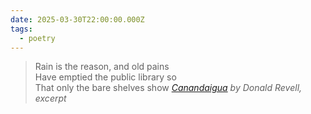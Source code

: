 ```yaml
---
date: 2025-03-30T22:00:00.000Z
tags:
  - poetry
---
```

> Rain is the reason, and old pains<br/>
Have emptied the public library so<br/>
That only the bare shelves show
> <cite><i>[Canandaigua](https://poems.com/poem/canandaigua)</i> by Donald Revell, excerpt</cite>
